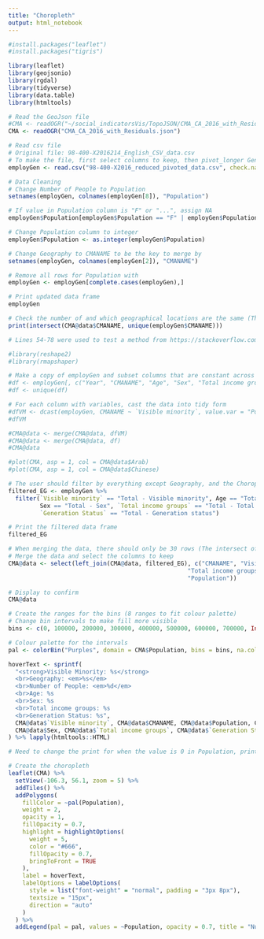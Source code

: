 ---
title: "Choropleth"
output: html_notebook
---

```{r}
#install.packages("leaflet")
#install.packages("tigris")
```

```{r}
library(leaflet)
library(geojsonio)
library(rgdal)
library(tidyverse)
library(data.table)
library(htmltools)
```

```{r}
# Read the GeoJson file
#CMA <- readOGR("~/social_indicatorsVis/TopoJSON/CMA_CA_2016_with_Residuals.json")
CMA <- readOGR("CMA_CA_2016_with_Residuals.json")
```

```{r}
# Read csv file
# Original file: 98-400-X2016214_English_CSV_data.csv
# To make the file, first select columns to keep, then pivot_longer Generation Status
employGen <- read.csv("98-400-X2016_reduced_pivoted_data.csv", check.names = FALSE)

# Data Cleaning
# Change Number of People to Population
setnames(employGen, colnames(employGen[8]), "Population")

# If value in Population column is "F" or "...", assign NA
employGen$Population[employGen$Population == "F" | employGen$Population == "..."] <- NA

# Change Population column to integer
employGen$Population <- as.integer(employGen$Population)

# Change Geography to CMANAME to be the key to merge by
setnames(employGen, colnames(employGen[2]), "CMANAME")

# Remove all rows for Population with 
employGen <- employGen[complete.cases(employGen),]

# Print updated data frame
employGen

# Check the number of and which geographical locations are the same (There are only a total of 30 CITIES that overlap)
print(intersect(CMA@data$CMANAME, unique(employGen$CMANAME)))
```
```{r}
# Lines 54-78 were used to test a method from https://stackoverflow.com/questions/38676580/errors-when-merging-spatialpolygonsdataframe-with-dataset

#library(reshape2)
#library(rmapshaper)

# Make a copy of employGen and subset columns that are constant across all VisMin
#df <- employGen[, c("Year", "CMANAME", "Age", "Sex", "Total income groups", "Generation Status")]
#df <- unique(df)
```

```{r}
# For each column with variables, cast the data into tidy form
#dfVM <- dcast(employGen, CMANAME ~ `Visible minority`, value.var = "Population")
#dfVM
```

```{r}
#CMA@data <- merge(CMA@data, dfVM)
#CMA@data <- merge(CMA@data, df)
#CMA@data

#plot(CMA, asp = 1, col = CMA@data$Arab)
#plot(CMA, asp = 1, col = CMA@data$Chinese)
```

```{r}
# The user should filter by everything except Geography, and the Choropleth displays population
filtered_EG <- employGen %>%
  filter(`Visible minority` == "Total - Visible minority", Age == "Total - Age", 
         Sex == "Total - Sex", `Total income groups` == "Total - Total income", 
         `Generation Status` == "Total - Generation status")

# Print the filtered data frame
filtered_EG
```

```{r}
# When merging the data, there should only be 30 rows (The intersect of CMANAME)
# Merge the data and select the columns to keep
CMA@data <- select(left_join(CMA@data, filtered_EG), c("CMANAME", "Visible minority", "Age", "Sex", 
                                                   "Total income groups", "Generation Status",
                                                   "Population"))

# Display to confirm
CMA@data
```

```{r}
# Create the ranges for the bins (8 ranges to fit colour palette)
# Change bin intervals to make fill more visible
bins <- c(0, 100000, 200000, 300000, 400000, 500000, 600000, 700000, Inf)

# Colour palette for the intervals
pal <- colorBin("Purples", domain = CMA$Population, bins = bins, na.color = "#fcfbfd")

hoverText <- sprintf(
  "<strong>Visible Minority: %s</strong>
  <br>Geography: <em>%s</em>
  <br>Number of People: <em>%d</em>
  <br>Age: %s
  <br>Sex: %s 
  <br>Total income groups: %s 
  <br>Generation Status: %s", 
  CMA@data$`Visible minority`, CMA@data$CMANAME, CMA@data$Population, CMA@data$Age,
  CMA@data$Sex, CMA@data$`Total income groups`, CMA@data$`Generation Status`
) %>% lapply(htmltools::HTML)

# Need to change the print for when the value is 0 in Population, print NA

# Create the choropleth
leaflet(CMA) %>%
  setView(-106.3, 56.1, zoom = 5) %>%
  addTiles() %>%
  addPolygons(
    fillColor = ~pal(Population),
    weight = 2,
    opacity = 1,
    fillOpacity = 0.7,
    highlight = highlightOptions(
      weight = 5,
      color = "#666",
      fillOpacity = 0.7,
      bringToFront = TRUE
    ),
    label = hoverText,
    labelOptions = labelOptions(
      style = list("font-weight" = "normal", padding = "3px 8px"),
      textsize = "15px",
      direction = "auto"
    )
  ) %>%
  addLegend(pal = pal, values = ~Population, opacity = 0.7, title = "Number of People", position = "topright")
```

